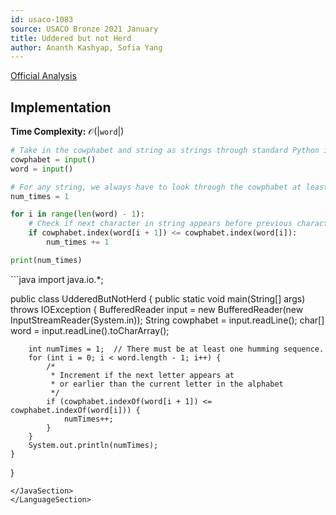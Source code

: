 ```yaml
---
id: usaco-1083
source: USACO Bronze 2021 January
title: Uddered but not Herd
author: Ananth Kashyap, Sofia Yang
---
```


[Official Analysis](http://www.usaco.org/current/data/sol_prob1_bronze_jan21.html)

## Implementation

**Time Complexity:** $\mathcal{O}(|\texttt{word}|)$

<LanguageSection>

<PySection>

```py
# Take in the cowphabet and string as strings through standard Python input
cowphabet = input()
word = input()

# For any string, we always have to look through the cowphabet at least once.
num_times = 1

for i in range(len(word) - 1):
	# Check if next character in string appears before previous character
	if cowphabet.index(word[i + 1]) <= cowphabet.index(word[i]):
		num_times += 1

print(num_times)
```

</PySection>

<JavaSection>
```java
import java.io.*;

public class UdderedButNotHerd {
	public static void main(String[] args) throws IOException {
		BufferedReader input =
		    new BufferedReader(new InputStreamReader(System.in));
		String cowphabet = input.readLine();
		char[] word = input.readLine().toCharArray();

		int numTimes = 1;  // There must be at least one humming sequence.
		for (int i = 0; i < word.length - 1; i++) {
			/*
			 * Increment if the next letter appears at
			 * or earlier than the current letter in the alphabet
			 */
			if (cowphabet.indexOf(word[i + 1]) <= cowphabet.indexOf(word[i])) {
				numTimes++;
			}
		}
		System.out.println(numTimes);
	}
}
```
</JavaSection>
</LanguageSection>
